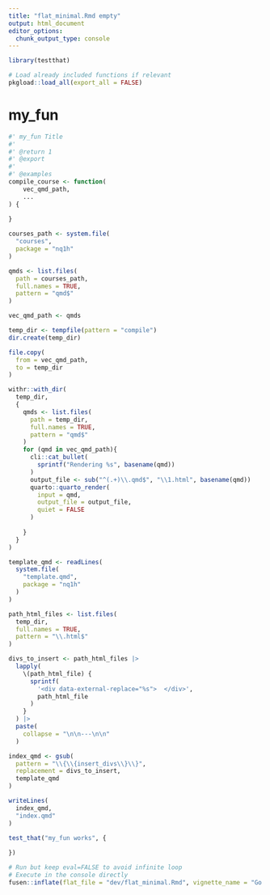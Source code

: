 ```yaml
---
title: "flat_minimal.Rmd empty"
output: html_document
editor_options: 
  chunk_output_type: console
---
```


```r
library(testthat)
```

```r
# Load already included functions if relevant
pkgload::load_all(export_all = FALSE)
```

# my_fun

```r
#' my_fun Title
#'
#' @return 1
#' @export
#'
#' @examples
compile_course <- function(
    vec_qmd_path,
    ...
) {
  
}
```

```r

courses_path <- system.file(
  "courses",
  package = "nq1h"
)

qmds <- list.files(
  path = courses_path, 
  full.names = TRUE, 
  pattern = "qmd$"
)

vec_qmd_path <- qmds

temp_dir <- tempfile(pattern = "compile") 
dir.create(temp_dir)

file.copy(
  from = vec_qmd_path,
  to = temp_dir
)

withr::with_dir(
  temp_dir,
  {
    qmds <- list.files(
      path = temp_dir, 
      full.names = TRUE, 
      pattern = "qmd$"
    )
    for (qmd in vec_qmd_path){
      cli::cat_bullet(
        sprintf("Rendering %s", basename(qmd))
      )
      output_file <- sub("^(.+)\\.qmd$", "\\1.html", basename(qmd))
      quarto::quarto_render(
        input = qmd,
        output_file = output_file,
        quiet = FALSE
      )
      
    }
  }
)

template_qmd <- readLines(
  system.file(
    "template.qmd",
    package = "nq1h"
  )
)

path_html_files <- list.files(
  temp_dir, 
  full.names = TRUE,
  pattern = "\\.html$"
)

divs_to_insert <- path_html_files |> 
  lapply(
    \(path_html_file) {
      sprintf(
        '<div data-external-replace="%s">  </div>',
        path_html_file
      )
    }
  ) |> 
  paste(
    collapse = "\n\n---\n\n"
  )

index_qmd <- gsub(
  pattern = "\\{\\{insert_divs\\}\\}",
  replacement = divs_to_insert,
  template_qmd
) 

writeLines(
  index_qmd,
  "index.qmd"
)

```

```r
test_that("my_fun works", {
  
})
```


```r
# Run but keep eval=FALSE to avoid infinite loop
# Execute in the console directly
fusen::inflate(flat_file = "dev/flat_minimal.Rmd", vignette_name = "Go further")
```

